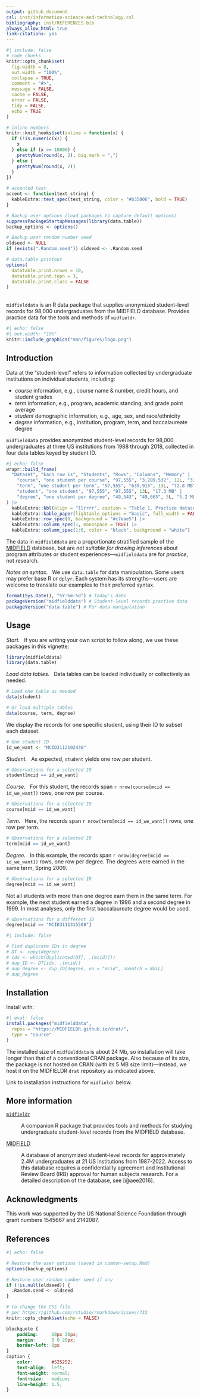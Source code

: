 ```yaml
---
output: github_document 
csl: inst/information-science-and-technology.csl 
bibliography: inst/REFERENCES.bib 
always_allow_html: true 
link-citations: yes 
---
```


<!-- README.md is generated from README.Rmd. Please edit that file -->

```r
#| include: false
# code chunks
knitr::opts_chunk$set(
  fig.width = 8,
  out.width = "100%",
  collapse = TRUE,
  comment = "#>",
  message = FALSE,
  cache = FALSE,
  error = FALSE,
  tidy = FALSE,
  echo = TRUE
)

# inline numbers
knitr::knit_hooks$set(inline = function(x) {
  if (!is.numeric(x)) {
    x
  } else if (x >= 10000) {
    prettyNum(round(x, 2), big.mark = ",")
  } else {
    prettyNum(round(x, 2))
  }
})

# accented text
accent <- function(text_string) {
  kableExtra::text_spec(text_string, color = "#b35806", bold = TRUE)
}

# Backup user options (load packages to capture default options)
suppressPackageStartupMessages(library(data.table))
backup_options <- options()

# Backup user random number seed
oldseed <- NULL
if (exists(".Random.seed")) oldseed <- .Random.seed

# data.table printout
options(
  datatable.print.nrows = 10,
  datatable.print.topn = 3,
  datatable.print.class = FALSE
)
```

<br>`midfielddata` is an R data package that supplies anonymized student-level records for 98,000 undergraduates from the MIDFIELD database. Provides practice data for the tools and methods of `midfieldr`. 

<!-- ![](https://github.com/MIDFIELDR/midfielddata/blob/main/docs/logo.png?raw=true) -->

```r
#| echo: false
#| out.width: "15%"
knitr::include_graphics("man/figures/logo.png")
```

## Introduction

Data at the "student-level" refers to information collected by undergraduate institutions on individual students, including:   

- *course* information, e.g., course name & number, credit hours, and student grades 
- *term* information, e.g., program, academic standing, and grade point average 
- *student* demographic information, e.g., age, sex, and race/ethnicity
- *degree* information, e.g., institution, program, term, and baccalaureate degree

`midfielddata` provides anonymized student-level records for 98,000 undergraduates at three US institutions from 1988 through 2018, collected in four data tables keyed by student ID. 

```r
#| echo: false
wrapr::build_frame(
  "Dataset", "Each row is", "Students", "Rows", "Columns", "Memory" |
    "course", "one student per course", "97,555", "3,289,532", 12L, "324.3 MB" |
    "term", "one student per term", "97,555", "639,915", 13L, "72.8 MB" |
    "student", "one student", "97,555", "97,555", 13L, "17.3 MB" |
    "degree", "one student per degree", "49,543", "49,665", 5L, "5.2 MB"
) |>
  kableExtra::kbl(align = "llrrrr", caption = "Table 1. Practice datasets in `midfielddata`.") |>
  kableExtra::kable_paper(lightable_options = "basic", full_width = FALSE) |>
  kableExtra::row_spec(0, background = "#c7eae5") |>
  kableExtra::column_spec(1, monospace = TRUE) |>
  kableExtra::column_spec(1:6, color = "black", background = "white")
```

The data in `midfielddata` are a proportionate stratified sample of the [MIDFIELD](#more-information) database, but are *not suitable for drawing inferences* about program attributes or student experiences---`midfielddata` are for *practice*, not research. 

*Notes on syntax.* &nbsp; We use `data.table` for data manipulation. Some users may prefer base R or `dplyr`. Each system has its strengths---users are welcome to translate our examples to their preferred syntax.  

```r
format(Sys.Date(), "%Y-%m-%d") # Today's date
packageVersion("midfielddata") # Student-level records practice data
packageVersion("data.table") # For data manipulation
```




## Usage

*Start.* &nbsp; If you are writing your own script to follow along, we use these packages in this vignette:

```r
library(midfielddata)
library(data.table)
```

*Load data tables.*  &nbsp; Data tables can be loaded individually or collectively as needed.  

```r
# Load one table as needed
data(student)

# Or load multiple tables
data(course, term, degree)
```

We display the records for one specific student, using their ID to subset each dataset.  

```r
# One student ID
id_we_want <- "MCID3112192438"
```

*Student.* &nbsp; As expected, `student` yields one row per student.

```r
# Observations for a selected ID
student[mcid == id_we_want]
```

*Course.* &nbsp; For this student, the records span `r nrow(course[mcid == id_we_want])` rows, one row per course. 

```r
# Observations for a selected ID
course[mcid == id_we_want]
```

*Term.* &nbsp; Here, the records span `r nrow(term[mcid == id_we_want])` rows, one row per term. 

```r
# Observations for a selected ID
term[mcid == id_we_want]
```

*Degree.* &nbsp; In this example, the records span `r nrow(degree[mcid == id_we_want])` rows, one row per degree. The degrees were earned in the same term, Spring 2009. 

```r
# Observations for a selected ID
degree[mcid == id_we_want]
```

Not all students with more than one degree earn them in the same term. For example, the next student earned a degree in 1996 and a second degree in 1999. In most analyses, only the first baccalaureate degree would be used.

```r
# Observations for a different ID
degree[mcid == "MCID3111315508"]
```

```r
#| include: false

# Find duplicate IDs in degree
# DT <- copy(degree)
# idx <- which(duplicated(DT[, .(mcid)]))
# dup_ID <- DT[idx, .(mcid)]
# dup_degree <- dup_ID[degree, on = "mcid", nomatch = NULL]
# dup_degree
```




## Installation

Install with: 

```r
#| eval: false
install.packages("midfielddata",
  repos = "https://MIDFIELDR.github.io/drat/",
  type = "source"
)
``` 

The installed size of `midfielddata` is about 24 Mb, so installation will take longer than that of a conventional CRAN package. Also because of its size, the package is not hosted on CRAN (with its 5 MB size limit)---instead, we host it on the MIDFIELDR `drat` repository as indicated above. 

Link to installation instructions for `midfieldr` below.




## More information

[`midfieldr`](https://midfieldr.github.io/midfieldr/)

: A companion R package that provides tools and methods for studying undergraduate student-level records from the MIDFIELD database. 

[MIDFIELD](https://midfield.online/)

: A database of anonymized student-level records for approximately 2.4M undergraduates at 21 US institutions from 1987-2022. Access to this database requires a confidentiality agreement and Institutional Review Board (IRB) approval for human subjects research. For a detailed description of the database, see [@aee2016]. 


## Acknowledgments

This work was supported by the US National Science Foundation through grant numbers 1545667 and 2142087. 

## References

<div id="refs"></div>

```r
#| echo: false

# Restore the user options (saved in common-setup.Rmd)
options(backup_options)

# Restore user random number seed if any
if (!is.null(oldseed)) {
  .Random.seed <- oldseed
}

# to change the CSS file
# per https://github.com/rstudio/rmarkdown/issues/732
knitr::opts_chunk$set(echo = FALSE)
```

```css
blockquote {
    padding:     10px 20px;
    margin:      0 0 20px;
    border-left: 0px
}
caption {
    color:       #525252;
    text-align:  left;
    font-weight: normal;
    font-size:   medium;
    line-height: 1.5;
}
```
